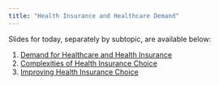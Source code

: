 ```yaml
---
title: "Health Insurance and Healthcare Demand"
---
```


Slides for today, separately by subtopic, are available below:

1. [Demand for Healthcare and Health Insurance](/slides/class3-1.qmd)
2. [Complexities of Health Insurance Choice](/slides/class3-2.qmd)
3. [Improving Health Insurance Choice](/slides/class3-3.pptx)